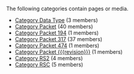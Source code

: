 <!-- DO NOT EDIT THIS FILE, CODE AUTOMATICALLY GENERATED BY category.sh -->
The following categories contain pages or media.
* [[Category Data Type]] (3 members)
* [[Category Packet]] (40 members)
* [[Category Packet 194]] (1 members)
* [[Category Packet 317]] (37 members)
* [[Category Packet 474]] (1 members)
* [[Category Packet {{{revision}}}]] (1 members)
* [[Category RS2]] (4 members)
* [[Category RSC]] (5 members)
